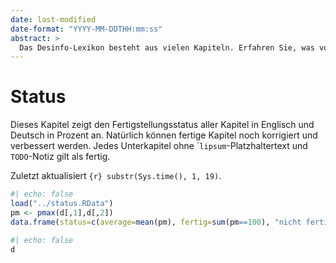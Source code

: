 ```yaml
---
date: last-modified
date-format: "YYYY-MM-DDTHH:mm:ss"
abstract: > 
  Das Desinfo-Lexikon besteht aus vielen Kapiteln. Erfahren Sie, was vollständig ist und wo Sie noch beitragen können.
---
```



# Status {.unnumbered #sec-status-status}

Dieses Kapitel zeigt den Fertigstellungsstatus aller Kapitel in Englisch und Deutsch in Prozent an. Natürlich können fertige Kapitel noch korrigiert und verbessert werden. Jedes Unterkapitel ohne ```lipsum``-Platzhaltertext und ``TODO``-Notiz gilt als fertig.

Zuletzt aktualisiert `{r} substr(Sys.time(), 1, 19)`.

```R
#| echo: false
load("../status.RData")
pm <- pmax(d[,1],d[,2])
data.frame(status=c(average=mean(pm), fertig=sum(pm==100), "nicht fertig"=sum(pm!=100), "TOTAL"=length(pm)))
```

```R
#| echo: false
d
```
